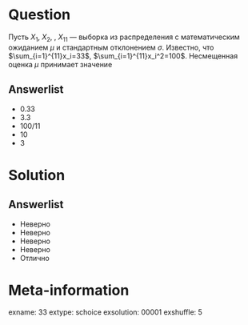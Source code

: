 Question
========
Пусть $X_1$, $X_2$, \ldots, $X_{11}$ — выборка из распределения с математическим ожиданием $\mu$ и стандартным отклонением $\sigma$. Известно, что $\sum_{i=1}^{11}x_i=33$, $\sum_{i=1}^{11}x_i^2=100$. Несмещенная оценка $\mu$ принимает значение
 

Answerlist
----------
*  $0.33$
*  $3.3$
*  $100/11$
*  $10$
*  $3$

Solution
========

Answerlist
----------
*  Неверно
*  Неверно
*  Неверно
*  Неверно
*  Отлично

Meta-information
================
exname: 33
extype: schoice
exsolution: 00001
exshuffle: 5
